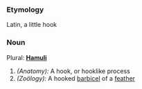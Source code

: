 ===Etymology===
Latin, a little hook
===Noun===
Plural: '''[[Hamuli]]'''
#''(Anatomy):'' A hook, or hooklike process
#''(Zoölogy):'' A hooked [[barbicel]] of a [[feather]]